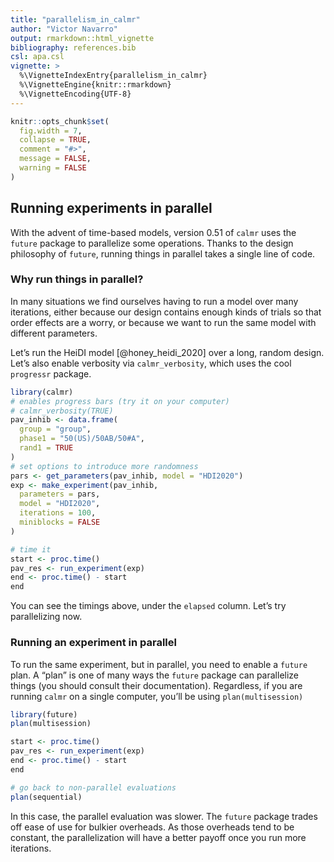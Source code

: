 ---
title: "parallelism_in_calmr"
author: "Victor Navarro"
output: rmarkdown::html_vignette
bibliography: references.bib
csl: apa.csl
vignette: >
  %\VignetteIndexEntry{parallelism_in_calmr}
  %\VignetteEngine{knitr::rmarkdown}
  %\VignetteEncoding{UTF-8}
---

```{r, include = FALSE}
knitr::opts_chunk$set(
  fig.width = 7,
  collapse = TRUE,
  comment = "#>",
  message = FALSE,
  warning = FALSE
)
```

## Running experiments in parallel

With the advent of time-based models, version 0.51 of `calmr` uses the `future` package to parallelize some operations.
Thanks to the design philosophy of `future`, running things in parallel takes a single line of code.

### Why run things in parallel?

In many situations we find ourselves having to run a model over many iterations, either
because our design contains enough kinds of trials so that order effects are a worry, or 
because we want to run the same model with different parameters.

Let's run the HeiDI model [@honey_heidi_2020] over a long, random design.
Let's also enable verbosity via `calmr_verbosity`, which uses the cool `progressr` package.

```{r setup}
library(calmr)
# enables progress bars (try it on your computer)
# calmr_verbosity(TRUE)
pav_inhib <- data.frame(
  group = "group",
  phase1 = "50(US)/50AB/50#A",
  rand1 = TRUE
)
# set options to introduce more randomness
pars <- get_parameters(pav_inhib, model = "HDI2020")
exp <- make_experiment(pav_inhib,
  parameters = pars,
  model = "HDI2020",
  iterations = 100,
  miniblocks = FALSE
)

# time it
start <- proc.time()
pav_res <- run_experiment(exp)
end <- proc.time() - start
end
```

You can see the timings above, under the `elapsed` column. 
Let's try parallelizing now.

### Running an experiment in parallel

To run the same experiment, but in parallel, you need to enable a `future` plan.
A "plan" is one of many ways the `future` package can parallelize things (you should consult their documentation).
Regardless, if you are running `calmr` on a single computer, you'll be using `plan(multisession)`

```{r}
library(future)
plan(multisession)

start <- proc.time()
pav_res <- run_experiment(exp)
end <- proc.time() - start
end

# go back to non-parallel evaluations
plan(sequential)
```

In this case, the parallel evaluation was slower.
The `future` package trades off ease of use for bulkier overheads. 
As those overheads tend to be constant, 
the parallelization will have a better payoff once you run 
more iterations.



